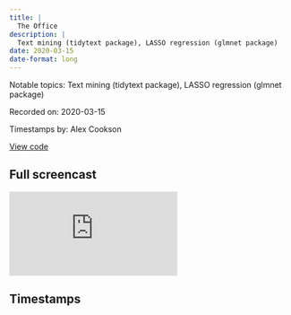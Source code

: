 ```yaml
---
title: |
  The Office
description: |
  Text mining (tidytext package), LASSO regression (glmnet package)
date: 2020-03-15
date-format: long
---
```


Notable topics: Text mining (tidytext package), LASSO regression (glmnet package)

Recorded on: 2020-03-15

Timestamps by: Alex Cookson

[View code](https://github.com/dgrtwo/data-screencasts/blob/master/office-transcripts.Rmd)

## Full screencast

<iframe class="video" src="https://www.youtube.com/embed/_IvAubTDQME" title="YouTube video player" frameborder="0" allow="accelerometer; autoplay; clipboard-write; encrypted-media; gyroscope; picture-in-picture" allowfullscreen></iframe>

## Timestamps

<script id="timestamps" type="application-json">[{"timestamp_with_hours":"0:1:45","description":"Overview of transcripts data","timestamp_sec":105},{"timestamp_with_hours":"0:2:25","description":"Overview of ratintgs data","timestamp_sec":145},{"timestamp_with_hours":"0:4:10","description":"Using fct_inorder function to create a factor with levels based on when they appear in the dataframe","functions":"fct_inorder","timestamp_sec":250},{"timestamp_with_hours":"0:4:50","description":"Using theme and element_text to turn axis labels 90 degrees","functions":"theme | element_text","timestamp_sec":290},{"timestamp_with_hours":"0:5:55","description":"Creating a line graph with points at each observation (using geom_line and geom_point)","functions":"geom_line | geom_point","timestamp_sec":355},{"timestamp_with_hours":"0:7:10","description":"Adding text labels to very high and very low-rated episodes","timestamp_sec":430},{"timestamp_with_hours":"0:8:50","description":"Using theme function's panel.grid.major argument to get rid of some extraneous gridlines, using element_blank function","functions":"theme | element_blank","timestamp_sec":530},{"timestamp_with_hours":"0:10:15","description":"Using geom_text_repel from ggrepel package to experiment with different labelling (before abandoning this approach)","functions":"geom_text_repel","packages":"ggrepel","timestamp_sec":615},{"timestamp_with_hours":"0:12:45","description":"Using row_number function to add episode_number field to make graphing easier","functions":"row_number","timestamp_sec":765},{"timestamp_with_hours":"0:14:05","description":"Explanation of why number of ratings (votes) is relevant to interpreting the graph","timestamp_sec":845},{"timestamp_with_hours":"0:19:10","description":"Using unnest_tokens function from tidytext package to split full-sentence text field to individual words","functions":"unnest_tokens","packages":"tidytext","timestamp_sec":1150},{"timestamp_with_hours":"0:20:10","description":"Using anti_join function to filter out stop words (e.g., and, or, the)","functions":"anti_join","timestamp_sec":1210},{"timestamp_with_hours":"0:22:25","description":"Using str_remove_all function to get rid of quotation marks from character names (quirks that might pop up when parsing)","functions":"str_remove_all","timestamp_sec":1345},{"timestamp_with_hours":"0:25:40","description":"Asking, \"Are there words that are specific to certain characters?\" (using bind_tf_idf function)","functions":"bind_tf_idf","packages":"tidytext","timestamp_sec":1540},{"timestamp_with_hours":"0:32:25","description":"Using reorder_within function to re-order factors within a grouping (when a term appears in multiple groups) and scale_x_reordered function to graph","functions":"reorder_within | scale_x_reordered","timestamp_sec":1945},{"timestamp_with_hours":"0:37:05","description":"Asking, \"What effects the popularity of an episode?\"","timestamp_sec":2225},{"timestamp_with_hours":"0:37:55","description":"Dealing with inconsistent episode names between datasets","timestamp_sec":2275},{"timestamp_with_hours":"0:41:25","description":"Using str_remove function and some regex to remove \"(Parts 1&2)\" from some episode names","functions":"str_remove","timestamp_sec":2485},{"timestamp_with_hours":"0:42:45","description":"Using str_to_lower function to further align episode names (addresses inconsistent capitalization)","functions":"str_to_lower","timestamp_sec":2565},{"timestamp_with_hours":"0:52:20","description":"Setting up dataframe of features for a LASSO regression, with director and writer each being a feature with its own line","timestamp_sec":3140},{"timestamp_with_hours":"0:52:55","description":"Using separate_rows function to separate episodes with multiple writers so that each has their own row","functions":"separate_rows","timestamp_sec":3175},{"timestamp_with_hours":"0:58:25","description":"Using log2 function to transform number of lines fields to something more useable (since it is log-normally distributed)","functions":"log2","timestamp_sec":3505},{"timestamp_with_hours":"1:00:20","description":"Using cast_sparse function from tidytext package to create a sparse matrix of features by episode","functions":"cast_sparse","packages":"tidytext","timestamp_sec":3620},{"timestamp_with_hours":"1:01:55","description":"Using semi_join function as a \"filtering join\"","functions":"semi_join","timestamp_sec":3715},{"timestamp_with_hours":"1:02:30","description":"Setting up dataframes (after we have our features) to run LASSO regression","timestamp_sec":3750},{"timestamp_with_hours":"1:03:50","description":"Using cv.glmnet function from glmnet package to run a cross-validated LASSO regression","functions":"cv.glmnet","packages":"glmnet","timestamp_sec":3830},{"timestamp_with_hours":"1:05:35","description":"Explanation of how to pick a lambda penalty parameter","timestamp_sec":3935},{"timestamp_with_hours":"1:05:55","description":"Explanation of output of LASSO model","timestamp_sec":3955},{"timestamp_with_hours":"1:09:25","description":"Outline of why David likes regularized linear models (which is what LASSO is)","timestamp_sec":4165},{"timestamp_with_hours":"1:10:55","description":"Summary of screencast","timestamp_sec":4255}]</script>

